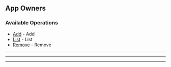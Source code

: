 
## App Owners

### Available Operations

* [Add](/curl/app_owners/add) - Add
* [List](/curl/app_owners/list) - List
* [Remove](/curl/app_owners/remove) - Remove

---
<Add />

---
<List />

---
<Remove />
